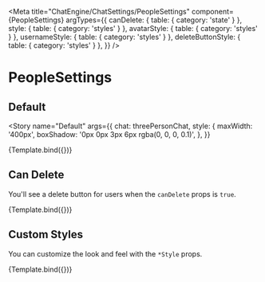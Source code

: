 

<Meta
  title="ChatEngine/ChatSettings/PeopleSettings"
  component={PeopleSettings}
  argTypes={{
    canDelete: { table: { category: 'state' } },
    style: { table: { category: 'styles' } },
    avatarStyle: { table: { category: 'styles' } },
    usernameStyle: { table: { category: 'styles' } },
    deleteButtonStyle: { table: { category: 'styles' } },
  }}
/>


# PeopleSettings

## Default

<Story
  name="Default"
  args={{
    chat: threePersonChat,
    style: {
      maxWidth: '400px',
      boxShadow: '0px 0px 3px 6px rgba(0, 0, 0, 0.1)',
    },
  }}
>
  {Template.bind({})}
</Story>

<ArgsTable story="Default" />

## Can Delete

You'll see a delete button for users when the `canDelete` props is `true`.

<Canvas>
  <Story
    name="Can Delete"
    args={{
      chat: threePersonChat,
      canDelete: true,
      style: {
        maxWidth: '400px',
        boxShadow: '0px 0px 3px 6px rgba(0, 0, 0, 0.1)',
      },
    }}
  >
    {Template.bind({})}
  </Story>
</Canvas>

## Custom Styles

You can customize the look and feel with the `*Style` props.

<Canvas>
  <Story
    name="Custom Styles"
    args={{
      chat: threePersonChat,
      canDelete: true,
      style: {
        maxWidth: '400px',
        border: '2px solid red',
      },
      avatarStyle: { border: '2px solid blue' },
      usernameStyle: { border: '2px solid green' },
      deleteButtonStyle: { border: '2px solid orange' },
    }}
  >
    {Template.bind({})}
  </Story>
</Canvas>
